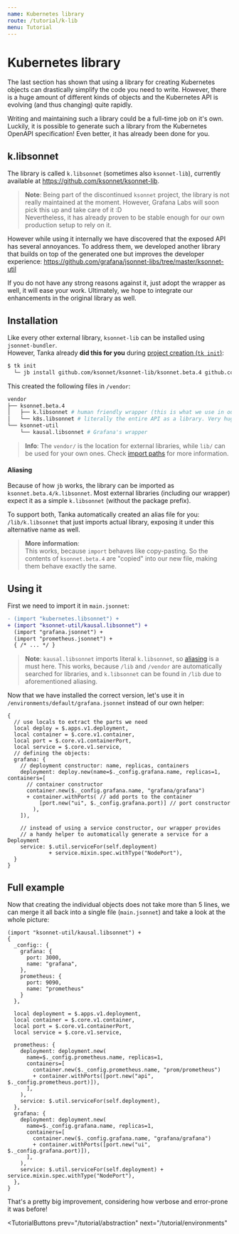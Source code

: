 ```yaml
---
name: Kubernetes library
route: /tutorial/k-lib
menu: Tutorial
---
```


# Kubernetes library

The last section has shown that using a library for creating Kubernetes objects
can drastically simplify the code you need to write. However, there is a huge
amount of different kinds of objects and the Kubernetes API is evolving (and
thus changing) quite rapidly.

Writing and maintaining such a library could be a full-time job on it's own.
Luckily, it is possible to generate such a library from the Kubernetes OpenAPI
specification! Even better, it has already been done for you.

## k.libsonnet

The library is called `k.libsonnet` (sometimes also `ksonnet-lib`), currently
available at https://github.com/ksonnet/ksonnet-lib.

> **Note**: Being part of the discontinued `ksonnet` project, the library is not
> really maintained at the moment. However, Grafana Labs will soon pick this up and
> take care of it :D  
> Nevertheless, it has already proven to be stable enough for our own production
> setup to rely on it.

However while using it internally we have discovered that the exposed API has
several annoyances. To address them, we developed another library that builds on
top of the generated one but improves the developer experience:
https://github.com/grafana/jsonnet-libs/tree/master/ksonnet-util

If you do not have any strong reasons against it, just adopt the wrapper as
well, it will ease your work. Ultimately, we hope to integrate our enhancements
in the original library as well.

## Installation

Like every other external library, `ksonnet-lib` can be installed using
`jsonnet-bundler`.  
However, Tanka already **did this for you** during [project
creation (`tk init`)](/tutorial/jsonnet#creating-a-new-project):

```bash
$ tk init
  └─ jb install github.com/ksonnet/ksonnet-lib/ksonnet.beta.4 github.com/grafana/jsonnet-libs/ksonnet-util
```

This created the following files in `/vendor`:

```bash
vendor
├── ksonnet.beta.4
│   ├── k.libsonnet # human friendly wrapper (this is what we use in our code)
│   └── k8s.libsonnet # literally the entire API as a library. Very huge file
└── ksonnet-util
    └── kausal.libsonnet # Grafana's wrapper
```

> **Info**: The `vendor/` is the location for external libraries, while `lib/`
> can be used for your own ones. Check [import paths](/libraries/import-paths)
> for more information.

#### Aliasing
Because of how `jb` works, the library can be imported as `ksonnet.beta.4/k.libsonnet`.
Most external libraries (including our wrapper) expect it as a simple `k.libsonnet` (without
the package prefix).

To support both, Tanka automatically created an alias file for you: `/lib/k.libsonnet` that just imports actual library, exposing it under this alternative name as well.

> **More information**:  
> This works, because `import` behaves like copy-pasting. So
> the contents of `ksonnet.beta.4` are "copied" into our new file, making them
> behave exactly the same.

## Using it

First we need to import it in `main.jsonnet`:

```diff
- (import "kubernetes.libsonnet") +
+ (import "ksonnet-util/kausal.libsonnet") +
  (import "grafana.jsonnet") +
  (import "prometheus.jsonnet") +
  { /* ... */ }
```

> **Note**: `kausal.libsonnet` imports literal `k.libsonnet`, so
> [aliasing](#aliasing) is a must here. This works, because `/lib` and `/vendor`
> are automatically searched for libraries, and `k.libsonnet` can be found in
> `/lib` due to aforementioned aliasing.

Now that we have installed the correct version, let's use it in
`/environments/default/grafana.jsonnet` instead of our own helper:

```jsonnet
{
  // use locals to extract the parts we need
  local deploy = $.apps.v1.deployment,
  local container = $.core.v1.container,
  local port = $.core.v1.containerPort,
  local service = $.core.v1.service,
  // defining the objects:
  grafana: {
    // deployment constructor: name, replicas, containers
    deployment: deploy.new(name=$._config.grafana.name, replicas=1, containers=[
      // container constructor
      container.new($._config.grafana.name, "grafana/grafana")
      + container.withPorts( // add ports to the container
          [port.new("ui", $._config.grafana.port)] // port constructor
        ),
    ]),

    // instead of using a service constructor, our wrapper provides
    // a handy helper to automatically generate a service for a Deployment
    service: $.util.serviceFor(self.deployment)
             + service.mixin.spec.withType("NodePort"),
  }
}
```

## Full example

Now that creating the individual objects does not take more than 5 lines, we can
merge it all back into a single file (`main.jsonnet`) and take a look at the
whole picture:

```jsonnet
(import "ksonnet-util/kausal.libsonnet") +
{
  _config:: {
    grafana: {
      port: 3000,
      name: "grafana",
    },
    prometheus: {
      port: 9090,
      name: "prometheus"
    }
  },

  local deployment = $.apps.v1.deployment,
  local container = $.core.v1.container,
  local port = $.core.v1.containerPort,
  local service = $.core.v1.service,

  prometheus: {
    deployment: deployment.new(
      name=$._config.prometheus.name, replicas=1,
      containers=[
        container.new($._config.prometheus.name, "prom/prometheus")
        + container.withPorts([port.new("api", $._config.prometheus.port)]),
      ],
    ),
    service: $.util.serviceFor(self.deployment),
  },
  grafana: {
    deployment: deployment.new(
      name=$._config.grafana.name, replicas=1,
      containers=[
        container.new($._config.grafana.name, "grafana/grafana")
        + container.withPorts([port.new("ui", $._config.grafana.port)]),
      ],
    ),
    service: $.util.serviceFor(self.deployment) + service.mixin.spec.withType("NodePort"),
  },
}
```

That's a pretty big improvement, considering how verbose and error-prone it was
before!


<TutorialButtons
  prev="/tutorial/abstraction"
  next="/tutorial/environments"
></TutorialButtons>
